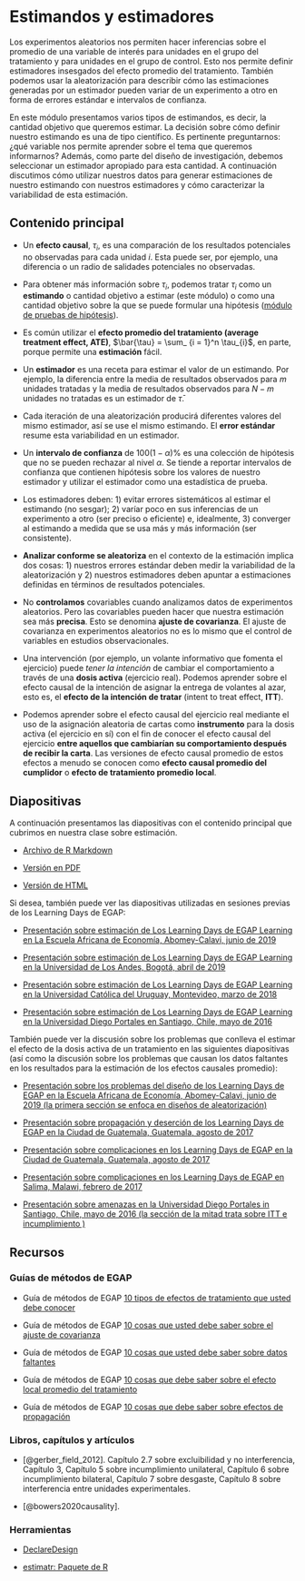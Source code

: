 # Estimandos y estimadores {.tabset}

Los experimentos aleatorios nos permiten hacer inferencias sobre el promedio de una variable de interés para unidades en el grupo del tratamiento y para unidades en el grupo de control. Esto nos permite definir estimadores insesgados del efecto promedio del tratamiento. También podemos usar la aleatorización para describir cómo las estimaciones generadas por un estimador pueden variar de un experimento a otro en forma de errores estándar e intervalos de confianza.

En este módulo presentamos varios tipos de estimandos, es decir, la cantidad objetivo que queremos estimar. La decisión sobre cómo definir nuestro estimando es una de tipo científico. Es pertinente preguntarnos: ¿qué variable nos permite aprender sobre el tema que queremos informarnos? Además, como parte del diseño de investigación, debemos seleccionar un estimador apropiado para  esta cantidad. A continuación discutimos cómo utilizar nuestros datos para generar estimaciones de nuestro estimando con nuestros estimadores y cómo caracterizar la variabilidad de esta estimación.

## Contenido principal

- Un **efecto causal**, $\tau_i$, es una comparación de los resultados potenciales no observadas para cada unidad $i$.  Esta puede ser, por ejemplo, una diferencia o un radio de salidades potenciales no observadas.

- Para obtener más información sobre $\tau_i$, podemos tratar $\tau_{i}$ como un **estimando** o cantidad objetivo a estimar (este módulo) o como una cantidad objetivo sobre la que se puede formular una hipótesis ([módulo de pruebas de hipótesis](pruebas-de-hipótesis.html)).

- Es común utilizar el **efecto promedio del tratamiento (average treatment effect, ATE)**, $\bar{\tau} = \sum_ {i = 1}^n \tau_{i}$, en parte, porque permite una **estimación** fácil.

- Un **estimador** es una receta para estimar el valor de un estimando. Por ejemplo, la diferencia entre la media de resultados observados para $m$ unidades tratadas y la media de resultados observados para $N-m$ unidades no tratadas es un estimador de $\bar{\tau}$.

- Cada iteración de una aleatorización producirá diferentes valores del mismo estimador, así se use el mismo estimando. El **error estándar** resume esta variabilidad en un estimador.

- Un **intervalo de confianza** de $100(1- \alpha)$%  es una colección de hipótesis que no se pueden rechazar  al nivel $\alpha$. Se tiende a reportar intervalos de confianza que contienen hipótesis sobre los valores de nuestro estimador y utilizar el estimador como una estadística de prueba.

- Los estimadores deben: 1) evitar errores sistemáticos al estimar el estimando (no sesgar); 2) varíar poco en sus inferencias de un experimento a otro (ser preciso o eficiente) e, idealmente, 3) converger al estimando a medida que se usa más y más información (ser consistente).

 - **Analizar conforme se aleatoriza** en el contexto de la estimación implica dos cosas: 1) nuestros errores estándar deben medir la variabilidad de la aleatorización y 2) nuestros estimadores deben apuntar a estimaciones definidas en términos de resultados potenciales.

 - No **controlamos** covariables cuando analizamos datos de experimentos aleatorios. Pero las covariables pueden hacer que nuestra estimación sea más **precisa**. Esto se denomina **ajuste de covarianza**. El ajuste de covarianza en experimentos aleatorios no es lo mismo que el control de variables en estudios observacionales.

 - Una intervención (por ejemplo, un volante informativo que fomenta el ejercicio) puede *tener la intención* de cambiar el comportamiento a través de una **dosis activa** (ejercicio real). Podemos aprender sobre el efecto causal de la intención de asignar la entrega de volantes al azar, esto es, el  **efecto de la intención de tratar** (intent to treat effect, **ITT**). 
 
 - Podemos aprender sobre el efecto causal del ejercicio real mediante el uso de la asignación aleatoria de cartas como **instrumento** para la dosis activa (el ejercicio en sí) con el fin de conocer el efecto causal del ejercicio **entre aquellos que cambiarían su comportamiento después de recibir la carta**. Las versiones de efecto causal promedio de estos efectos a menudo se conocen como **efecto causal promedio del cumplidor** o **efecto de tratamiento promedio local**.
 
## Diapositivas

A continuación presentamos las diapositivas con el contenido principal que cubrimos en nuestra clase sobre estimación.


- [Archivo de R Markdown](https://egap.github.io/learningdays-resources/Slides_esp/estimation-slides.Rmd)

- [Versión en PDF](https://egap.github.io/learningdays-resources/Slides_esp/estimation-slides.pdf)

- [Versión de HTML](https://egap.github.io/learningdays-resources/Slides_esp/estimation-slides.html)

Si desea, también puede ver las diapositivas utilizadas en sesiones previas de los Learning Days de EGAP:

 - [Presentación sobre estimación de Los Learning Days de EGAP Learning en La Escuela Africana de Economía, Abomey-Calavi, junio de 2019](https://egap.github.io/learningdays-resources/Slides/Examples/estimation-benin.pdf)

 - [Presentación sobre estimación de Los Learning Days de EGAP Learning en la Universidad de Los Andes, Bogotá, abril de 2019](https://egap.github.io/learningdays-resources/Slides/Examples/estimation-bogota.pdf)

 - [Presentación sobre estimación de Los Learning Days de EGAP Learning en la Universidad Católica del Uruguay, Montevideo, marzo de  2018](https://egap.github.io/learningdays-resources/Slides/Examples/estimation-montevideo.pdf)

 - [Presentación sobre estimación de Los Learning Days de EGAP Learning en la Universidad Diego Portales en Santiago, Chile, mayo de 2016](https://egap.github.io/learningdays-resources/Slides/Examples/estimation-santiago.pdf)

También puede ver la discusión sobre los problemas que conlleva el estimar el efecto de la dosis activa de un tratamiento en las siguientes diapositivas (así como la discusión sobre los problemas que causan los datos faltantes en los resultados para la estimación de los efectos causales promedio):

- [Presentación sobre los problemas del diseño de los Learning Days de EGAP en la Escuela Africana de Economía, Abomey-Calavi, junio de 2019 (la primera sección se enfoca en diseños de aleatorización)](https://egap.github.io/learningdays-resources/Slides/Examples/threats-benin.pdf)

- [Presentación sobre propagación y deserción de los Learning Days de EGAP en la Ciudad de Guatemala, Guatemala, agosto de  2017](https://egap.github.io/learningdays-resources/Slides/Examples/spillovers_attrition-guatemala.pdf)

- [Presentación sobre complicaciones en los Learning Days de EGAP en la Ciudad de Guatemala, Guatemala, agosto de 2017](https://egap.github.io/learningdays-resources/Slides/Examples/threats-guatemala.pdf)

- [Presentación sobre complicaciones en los Learning Days de EGAP en Salima, Malawi, febrero de 2017](https://egap.github.io/learningdays-resources/Slides/Examples/complications-malawi.pdf)

- [Presentación sobre amenazas  en la Universidad Diego Portales in Santiago, Chile, mayo de 2016 (la sección de la mitad trata sobre ITT e incumplimiento )](https://egap.github.io/learningdays-resources/Slides/Examples/threats-santiago.pdf)


## Recursos

### Guías de métodos de EGAP

 -  Guía de métodos de EGAP
 [10 tipos de efectos de tratamiento que usted debe conocer](https://egap.org/resource/10-types-of-treatment-effect-you-should-know-about/)

 - Guía de métodos de EGAP [10 cosas que usted debe saber sobre el ajuste de covarianza](https://egap.org/resource/10-things-to-know-about-covariate-adjustment/)

 - Guía de métodos de EGAP [10 cosas que usted debe saber sobre datos faltantes](https://egap.org/resource/10-things-to-know-about-missing-data/)

 - Guía de métodos de EGAP [10 cosas que debe saber sobre el efecto local promedio del tratamiento](https://egap.org/resource/10-things-to-know-about-the-local-average-treatment-effect/)

 - Guía de métodos de EGAP [10 cosas que debe saber sobre efectos de propagación](https://egap.org/resource/10-things-to-know-about-spillovers/)

### Libros, capítulos y artículos

 - [@gerber_field_2012]. Capítulo 2.7 sobre excluibilidad y no interferencia, Capítulo 3, Capítulo 5 sobre incumplimiento unilateral, Capítulo 6 sobre incumplimiento bilateral, Capítulo 7 sobre desgaste, Capítulo 8 sobre interferencia entre unidades experimentales.

 - [@bowers2020causality].


###  Herramientas

- [DeclareDesign](https://declaredesign.org)

- [estimatr: Paquete de R](https://declaredesign.org/r/estimatr/)

